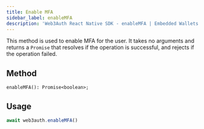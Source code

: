 ```yaml
---
title: Enable MFA
sidebar_label: enableMFA
description: 'Web3Auth React Native SDK - enableMFA | Embedded Wallets'
---
```


This method is used to enable MFA for the user. It takes no arguments and returns a `Promise` that resolves if the operation is successful, and rejects if the operation failed.

## Method

`enableMFA(): Promise<boolean>;`

## Usage

```typescript
await web3auth.enableMFA()
```
